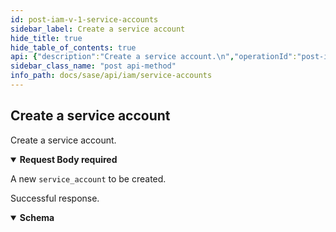 ```yaml
---
id: post-iam-v-1-service-accounts
sidebar_label: Create a service account
hide_title: true
hide_table_of_contents: true
api: {"description":"Create a service account.\n","operationId":"post-iam-v1-service_accounts","parameters":[],"requestBody":{"content":{"application/json":{"schema":{"example":{"contact_email":"user@example.com","description":"A client for our dashboard","name":"api-client"},"properties":{"contact_email":{"description":"Email address of the person or group that is managing this service account.\n","type":"string"},"description":{"description":"A description for this service account.\n"},"name":{"description":"The service account's name. This parameter is required.\n","type":"string"}},"title":"Root Type for service_account","type":"object"}}},"description":"A new `service_account` to be created.","required":true},"responses":{"201":{"description":"Successful response.","content":{"application/json":{"schema":{"allOf":[{"example":{"client_id":"api-client@1746292031.iam.panserviceaccount.com","client_secret":"f9zGQfSAj7GjGbX6dvTV3","contact_email":"user@example.com","description":"A client for our dashboard","id":"2f56a901-4b71-45dc-a8d6-6b77eb41934d","name":"api-client","tsg_id":"1746292031"}}]}}}}},"security":[{"Bearer":[]}],"tags":["ServiceAccounts"],"method":"post","path":"/iam/v1/service_accounts","servers":[{"url":"https://api.sase.paloaltonetworks.com"}],"securitySchemes":{"Bearer":{"scheme":"bearer","type":"http"}},"jsonRequestBodyExample":{"contact_email":"user@example.com","description":"A client for our dashboard","name":"api-client"},"info":{"contact":{},"description":"Service accounts are used to obtain authentication tokens. As such, their use is required only\nfor API access to Prisma SASE services. You apply one or more [access policies](/sase/api/iam/access-policies)\nto a service account to identify what roles the service account has, as well as what \n[TSGs](/sase/api/tenancy) \nthe service account has access to.\n","title":"Service Accounts","version":"1.0"},"postman":{"name":"Create a service account","description":{"content":"Create a service account.\n","type":"text/plain"},"url":{"path":["iam","v1","service_accounts"],"host":["{{baseUrl}}"],"query":[],"variable":[]},"header":[{"key":"Content-Type","value":"application/json"},{"key":"Accept","value":"application/json"}],"method":"POST","body":{"mode":"raw","raw":"\"\"","options":{"raw":{"language":"json"}}},"auth":{"type":"bearer","bearer":[{"type":"any","value":"<Bearer Token>","key":"token"}]}}}
sidebar_class_name: "post api-method"
info_path: docs/sase/api/iam/service-accounts
---
```



## Create a service account



Create a service account.


<details style={{}} data-collapsed={false} open={true}><summary style={{"textAlign":"left"}}><strong>Request Body</strong><strong style={{"fontSize":"var(--ifm-code-font-size)","color":"var(--openapi-required)"}}> required</strong></summary><div style={{"textAlign":"left","marginLeft":"1rem"}}><div style={{"marginTop":"1rem","marginBottom":"1rem"}}>

A new `service_account` to be created.

</div></div><ul style={{"marginLeft":"1rem"}}><SchemaItem collapsible={false} name={"contact_email"} required={false} schemaDescription={"Email address of the person or group that is managing this service account.\n"} schemaName={"string"} qualifierMessage={undefined}></SchemaItem><SchemaItem collapsible={false} name={"description"} required={false} schemaDescription={"A description for this service account.\n"} schemaName={""} qualifierMessage={undefined}></SchemaItem><SchemaItem collapsible={false} name={"name"} required={false} schemaDescription={"The service account's name. This parameter is required.\n"} schemaName={"string"} qualifierMessage={undefined}></SchemaItem></ul></details><div><ApiTabs><TabItem label={"201"} value={"201"}><div>

Successful response.

</div><div><details style={{}} data-collapsed={false} open={true}><summary style={{"textAlign":"left"}}><strong>Schema</strong></summary><div style={{"textAlign":"left","marginLeft":"1rem"}}></div><ul style={{"marginLeft":"1rem"}}></ul></details></div></TabItem></ApiTabs></div>
      